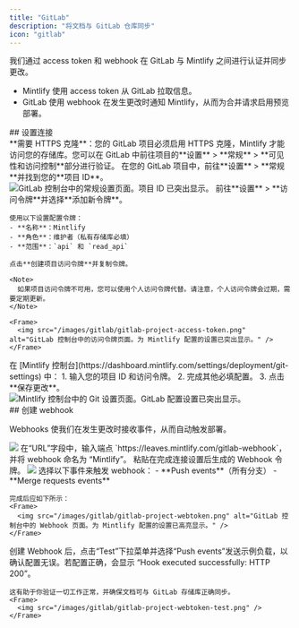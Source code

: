 ```yaml
---
title: "GitLab"
description: "将文档与 GitLab 仓库同步"
icon: "gitlab"
---
```


我们通过 access token 和 webhook 在 GitLab 与 Mintlify 之间进行认证并同步更改。

- Mintlify 使用 access token 从 GitLab 拉取信息。
- GitLab 使用 webhook 在发生更改时通知 Mintlify，从而为合并请求启用预览部署。

<div id="set-up-the-connection">
  ## 设置连接
</div>

<Note>
  **需要 HTTPS 克隆**：您的 GitLab 项目必须启用 HTTPS 克隆，Mintlify 才能访问您的存储库。您可以在 GitLab 中前往项目的**设置** > **常规** > **可见性和访问控制**部分进行验证。
</Note>

<Steps>
  <Step title="查找您的项目 ID">
    在您的 GitLab 项目中，前往**设置** > **常规**并找到您的**项目 ID**。
    <Frame>
      <img src="/images/gitlab/gitlab-project-id.png" alt="GitLab 控制台中的常规设置页面。项目 ID 已突出显示。" />
    </Frame>
  </Step>
  <Step title="生成访问令牌">
    前往**设置** > **访问令牌**并选择**添加新令牌**。
    
    使用以下设置配置令牌：
    - **名称**：Mintlify
    - **角色**：维护者（私有存储库必填）
    - **范围**：`api` 和 `read_api`
    
    点击**创建项目访问令牌**并复制令牌。

    <Note>
      如果项目访问令牌不可用，您可以使用个人访问令牌代替。请注意，个人访问令牌会过期，需要定期更新。
    </Note>

    <Frame>
      <img src="/images/gitlab/gitlab-project-access-token.png" alt="GitLab 控制台中的访问令牌页面。为 Mintlify 配置的设置已突出显示。" />
    </Frame>

  </Step>
  <Step title="设置连接">
    在 [Mintlify 控制台](https://dashboard.mintlify.com/settings/deployment/git-settings) 中：
    1. 输入您的项目 ID 和访问令牌。
    2. 完成其他必填配置。
    3. 点击**保存更改**。
    <Frame>
      <img src="/images/gitlab/gitlab-config.png" alt="Mintlify 控制台中的 Git 设置页面。GitLab 配置设置已突出显示。" />
    </Frame>
  </Step>
</Steps>

<div id="create-the-webhook">
  ## 创建 webhook
</div>

Webhooks 使我们在发生更改时接收事件，从而自动触发部署。

<Steps>
  <Step title="前往 Settings > Webhooks 并点击“Add new Webhook”">
    <Frame>
      <img src="/images/gitlab/gitlab-webhook.png" />
    </Frame>
  </Step>
  <Step title="设置 URL 和 webhook">
    在“URL”字段中，输入端点 `https://leaves.mintlify.com/gitlab-webhook`，并将 webhook 命名为 “Mintlify”。
  </Step>
  <Step title="粘贴令牌">
    粘贴在完成连接设置后生成的 Webhook 令牌。
    <Frame>
      <img src="/images/gitlab/gitlab-show-webtoken.png" />
    </Frame>
  </Step>
  <Step title="选择事件">
    选择以下事件来触发 webhook：
    - **Push events**（所有分支）
    - **Merge requests events**
      
    完成后应如下所示：
    <Frame>
      <img src="/images/gitlab/gitlab-project-webtoken.png" alt="GitLab 控制台中的 Webhook 页面。为 Mintlify 配置的设置已高亮显示。" />
    </Frame>
  </Step>
  <Step title="测试 Webhook">
    创建 Webhook 后，点击“Test”下拉菜单并选择“Push events”发送示例负载，以确认配置无误。若配置正确，会显示 “Hook executed successfully: HTTP 200”。

    这有助于你验证一切工作正常，并确保文档可与 GitLab 存储库正确同步。
    <Frame>
      <img src="/images/gitlab/gitlab-project-webtoken-test.png" />
    </Frame>
  </Step>
</Steps>